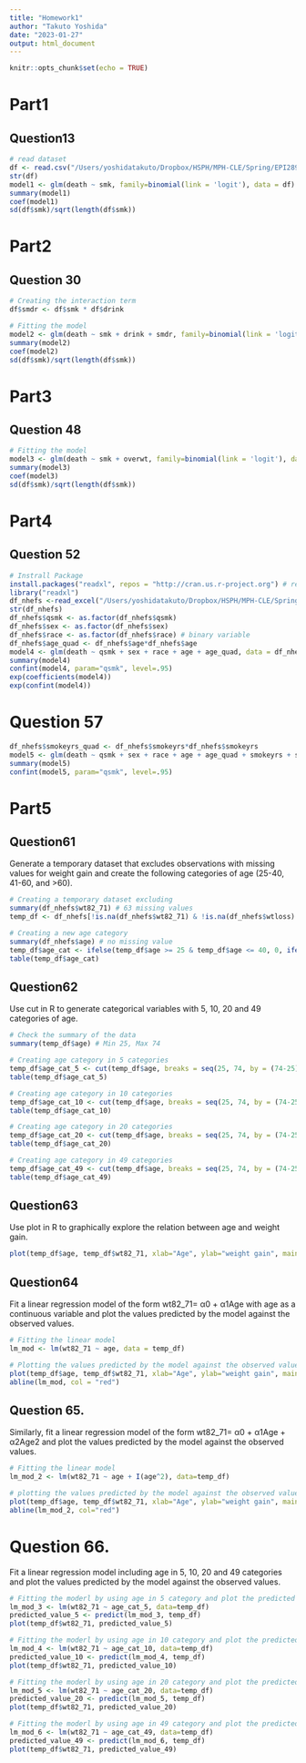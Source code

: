 ```yaml
---
title: "Homework1"
author: "Takuto Yoshida"
date: "2023-01-27"
output: html_document
---
```


```r
knitr::opts_chunk$set(echo = TRUE)
```

# Part1

## Question13

```r
# read dataset
df <- read.csv("/Users/yoshidatakuto/Dropbox/HSPH/MPH-CLE/Spring/EPI289/Homework1/hmwk1 (1).csv")
str(df)
model1 <- glm(death ~ smk, family=binomial(link = 'logit'), data = df)
summary(model1)
coef(model1)
sd(df$smk)/sqrt(length(df$smk))
```

# Part2

## Question 30

```r
# Creating the interaction term
df$smdr <- df$smk * df$drink

# Fitting the model
model2 <- glm(death ~ smk + drink + smdr, family=binomial(link = 'logit'), data = df)
summary(model2)
coef(model2)
sd(df$smk)/sqrt(length(df$smk))
```

# Part3

## Question 48

```r
# Fitting the model
model3 <- glm(death ~ smk + overwt, family=binomial(link = 'logit'), data = df)
summary(model3)
coef(model3)
sd(df$smk)/sqrt(length(df$smk))
```

# Part4

## Question 52

```r
# Instrall Package
install.packages("readxl", repos = "http://cran.us.r-project.org") # read excel file
library("readxl")
df_nhefs <-read_excel("/Users/yoshidatakuto/Dropbox/HSPH/MPH-CLE/Spring/EPI289/Homework1/nhefs.xlsx")
str(df_nhefs)
df_nhefs$qsmk <- as.factor(df_nhefs$qsmk)
df_nhefs$sex <- as.factor(df_nhefs$sex)
df_nhefs$race <- as.factor(df_nhefs$race) # binary variable
df_nhefs$age_quad <- df_nhefs$age*df_nhefs$age
model4 <- glm(death ~ qsmk + sex + race + age + age_quad, data = df_nhefs, family=binomial('logit'))
summary(model4)
confint(model4, param="qsmk", level=.95)
exp(coefficients(model4))
exp(confint(model4))
```

# Question 57

```r
df_nhefs$smokeyrs_quad <- df_nhefs$smokeyrs*df_nhefs$smokeyrs
model5 <- glm(death ~ qsmk + sex + race + age + age_quad + smokeyrs + smokeyrs_quad, data = df_nhefs, family=binomial('logit'))
summary(model5)
confint(model5, param="qsmk", level=.95)
```

# Part5

## Question61

Generate a temporary dataset that excludes observations with missing values for weight gain and create the following categories of age (25-40, 41-60, and \>60).

```r
# Creating a temporary dataset excluding 
summary(df_nhefs$wt82_71) # 63 missing values
temp_df <- df_nhefs[!is.na(df_nhefs$wt82_71) & !is.na(df_nhefs$wtloss) & df_nhefs$wtloss==0,]

# Creating a new age category
summary(df_nhefs$age) # no missing value
temp_df$age_cat <- ifelse(temp_df$age >= 25 & temp_df$age <= 40, 0, ifelse(temp_df$age <= 60, 1, 2))
table(temp_df$age_cat)

```

## Question62
Use cut in R to generate categorical variables with 5, 10, 20 and 49 categories of age.
```r
# Check the summary of the data
summary(temp_df$age) # Min 25, Max 74

# Creating age category in 5 categories
temp_df$age_cat_5 <- cut(temp_df$age, breaks = seq(25, 74, by = (74-25)/5), labels = c(1:5))
table(temp_df$age_cat_5)

# Creating age category in 10 categories
temp_df$age_cat_10 <- cut(temp_df$age, breaks = seq(25, 74, by = (74-25)/10), labels = c(1:10))
table(temp_df$age_cat_10)

# Creating age category in 20 categories
temp_df$age_cat_20 <- cut(temp_df$age, breaks = seq(25, 74, by = (74-25)/20), labels = c(1:20))
table(temp_df$age_cat_20)

# Creating age category in 49 categories
temp_df$age_cat_49 <- cut(temp_df$age, breaks = seq(25, 74, by = (74-25)/49), labels = c(1:49))
table(temp_df$age_cat_49)
```

## Question63
Use plot in R to graphically explore the relation between age and weight gain.

```r
plot(temp_df$age, temp_df$wt82_71, xlab="Age", ylab="weight gain", main="Question 63 Answer")
```

## Question64
Fit a linear regression model of the form wt82_71= α0 + α1Age with age as a continuous variable and plot the values predicted by the model against the observed values.
```r
# Fitting the linear model
lm_mod <- lm(wt82_71 ~ age, data = temp_df)

# Plotting the values predicted by the model against the observed values
plot(temp_df$age, temp_df$wt82_71, xlab="Age", ylab="weight gain", main="Question 64 Answer")
abline(lm_mod, col = "red")
```

## Question 65.
Similarly, fit a linear regression model of the form wt82_71= α0 + α1Age + α2Age2 and plot the values predicted by the model against the observed values.
```r
# Fitting the linear model
lm_mod_2 <- lm(wt82_71 ~ age + I(age^2), data=temp_df)

# plotting the values predicted by the model against the observed values.
plot(temp_df$age, temp_df$wt82_71, xlab="Age", ylab="weight gain", main="Question 65 Answer")
abline(lm_mod_2, col="red")
```

# Question 66.
Fit a linear regression model including age in 5, 10, 20 and 49 categories and plot the values predicted by the model against the observed values.
```r
# Fitting the moderl by using age in 5 category and plot the predicted and observed values
lm_mod_3 <- lm(wt82_71 ~ age_cat_5, data=temp_df)
predicted_value_5 <- predict(lm_mod_3, temp_df)
plot(temp_df$wt82_71, predicted_value_5)

# Fitting the moderl by using age in 10 category and plot the predicted and observed values
lm_mod_4 <- lm(wt82_71 ~ age_cat_10, data=temp_df)
predicted_value_10 <- predict(lm_mod_4, temp_df)
plot(temp_df$wt82_71, predicted_value_10)

# Fitting the moderl by using age in 20 category and plot the predicted and observed values
lm_mod_5 <- lm(wt82_71 ~ age_cat_20, data=temp_df)
predicted_value_20 <- predict(lm_mod_5, temp_df)
plot(temp_df$wt82_71, predicted_value_20)

# Fitting the moderl by using age in 49 category and plot the predicted and observed values
lm_mod_6 <- lm(wt82_71 ~ age_cat_49, data=temp_df)
predicted_value_49 <- predict(lm_mod_6, temp_df)
plot(temp_df$wt82_71, predicted_value_49)
```















